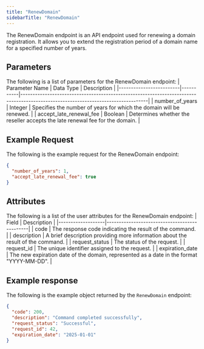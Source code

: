 ```yaml
---
title: "RenewDomain"
sidebarTitle: "RenewDomain"
---
```


The RenewDomain endpoint is an API endpoint used for renewing a domain registration. It allows you to extend the registration period of a domain name for a specified number of years. 

## Parameters
The following is a list of parameters for the RenewDomain endpoint:
| Parameter Name          | Data Type | Description                                                                                                                      |
|-------------------------|-----------|----------------------------------------------------------------------------------------------------------------------------------|
| number_of_years         | Integer   | Specifies the number of years for which the domain will be renewed.                                                               |
| accept_late_renewal_fee | Boolean   | Determines whether the reseller accepts the late renewal fee for the domain.                                                    |

## Example Request
The following is the example request for the RenewDomain endpoint:
```json
{
  "number_of_years": 1,
  "accept_late_renewal_fee": true
}
```

## Attributes
The following is a list of the user attributes for the RenewDomain endpoint:
| Field             | Description                                  |
|-------------------|----------------------------------------------|
| code              | The response code indicating the result of the command. |
| description       | A brief description providing more information about the result of the command. |
| request_status    | The status of the request. |
| request_id        | The unique identifier assigned to the request. |
| expiration_date   | The new expiration date of the domain, represented as a date in the format "YYYY-MM-DD".  |

## Example response
The following is the example object returned by the `RenewDomain` endpoint:
```json
{
  "code": 200,
  "description": "Command completed successfully",
  "request_status": "Successful",
  "request_id": 42,
  "expiration_date": "2025-01-01"
}
```
